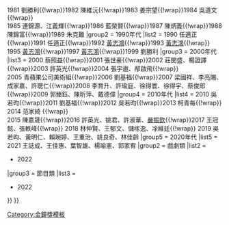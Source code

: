 {{Navbox with columns
|name    = 金鐘獎美術設計獎
|titlestyle = background: yellow
|title   = '''電視[[金鐘獎]]美術設計獎'''
|groupstyle = background: #dcb28c
|group1 = 1980年代
|list1 =  1980 藍榮賢{{!wrap}}1981 劉勝利{{!wrap}}1982 陳維沅{{!wrap}}1983 姜宗望{{!wrap}}1984 吳道文{{!wrap}}<br />1985 連錦源、江義輝{{!wrap}}1986 藍榮賢{{!wrap}}1987 陳炳義{{!wrap}}1988 陳錦富{{!wrap}}1989 朱克難
|group2 = 1990年代
|list2 =  1990 任適正{{!wrap}}1991 任適正{{!wrap}}1992 [[黃志鴻]]{{!wrap}}1993 [[黃志鴻]]{{!wrap}}<br />1995 [[黃志鴻]]{{!wrap}}1997 [[黃志鴻]]{{!wrap}}1999 劉勝利
|group3 = 2000年代
|list3 = 2000 蔡照益{{!wrap}}2001 張世豪{{!wrap}}2002 莊閔盛、楊證譯{{!wrap}}2003 許英光{{!wrap}}2004 張宇遨、邴啟飛{{!wrap}}<br />2005 青蘋果公司美術組{{!wrap}}2006 劉基福{{!wrap}}2007 梁國祥、李亮賜、成家嘉、許聰仁{{!wrap}}2008 李育升、許瑜庭、徐得寰、徐得宇、蔡俊郎{{!wrap}}2009 郭臻鈺、陳昕萍、戴德偉
|group4 = 2010年代
|list4 = 2010 吳若昀{{!wrap}}2011 劉基福{{!wrap}}2012 吳若昀{{!wrap}}2013 柯青每{{!wrap}} 2014 范家綺 {{!wrap}}<br />2015 陳嘉晟{{!wrap}}2016 許英光、姚君、許淑華、[[嚴振欽]]{{!wrap}}2017 王冠懿、張軼峰{{!wrap}} 2018 林仲賢、王郁文、儲榢逸、凃維廷{{!wrap}} 2019 吳若昀、黃明仁、賴琬婷、王重治、姚良奇、林佳齡
|group5 = 2020年代
|list5 = 
{{Navbox
|bodyclass=hlist
|child
|groupstyle = background: #dcb28c;
|list1 = 2020 梁碩麟、施筱柔{{!wrap}}2021 王誌成、王佳惠、葉智雄、楊喻憲、郭家宥
|group2 = 戲劇類
|list2  = 
*2022
|group3 = 節目類
|list3  = 
*2022
}}
}}
<noinclude>
[[Category:金鐘獎模板]]
</noinclude>